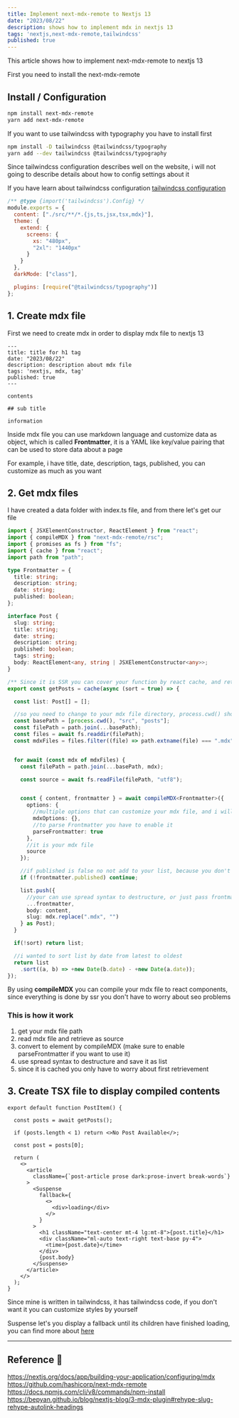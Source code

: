 ```yaml
---
title: Implement next-mdx-remote to Nextjs 13 
date: "2023/08/22"
description: shows how to implement mdx in nextjs 13
tags: 'nextjs,next-mdx-remote,tailwindcss'
published: true
---
```


This article shows how to implement next-mdx-remote to nextjs 13

First you need to install the next-mdx-remote

## Install / Configuration

```bash
npm install next-mdx-remote
yarn add next-mdx-remote
```


If you want to use tailwindcss with typography you have to install first

```bash
npm install -D tailwindcss @tailwindcss/typography
yarn add --dev tailwindcss @tailwindcss/typography
```


Since tailwindcss configuration describes well on the website, i will not going to describe details about how to config settings about it

If you have learn about tailwindcss configuration [tailwindcss configuration](https://tailwindcss.com/docs/installation)

```js:tailwind.config.js js showLineNumbers
/** @type {import('tailwindcss').Config} */
module.exports = {
  content: ["./src/**/*.{js,ts,jsx,tsx,mdx}"],
  theme: {
    extend: {
      screens: {
        xs: "480px",
        "2xl": "1440px"
      }
    }
  },
  darkMode: ["class"],

  plugins: [require("@tailwindcss/typography")]
};
```

## 1. Create mdx file

First we need to create mdx in order to display mdx file to nextjs 13

```markdown:sample.mdx showLineNumbers
---
title: title for h1 tag
date: "2023/08/22"
description: description about mdx file
tags: 'nextjs, mdx, tag'
published: true
---

contents

## sub title

information

```

Inside mdx file you can use markdown language and customize data as object, which is called **Frontmatter**, it is a YAML like key/value pairing that can be used to store data about a page

For example, i have title, date, description, tags, published, you can customize as much as you want


## 2. Get mdx files

I have created a data folder with index.ts file, and from there let's get our file


```ts:index.ts showLineNumbers
import { JSXElementConstructor, ReactElement } from "react";
import { compileMDX } from "next-mdx-remote/rsc";
import { promises as fs } from "fs";
import { cache } from "react";
import path from "path";

type Frontmatter = {
  title: string;
  description: string;
  date: string;
  published: boolean;
};

interface Post {
  slug: string;
  title: string;
  date: string;
  description: string;
  published: boolean;
  tags: string;
  body: ReactElement<any, string | JSXElementConstructor<any>>;
}

/** Since it is SSR you can cover your function by react cache, and retrieve later on*/
export const getPosts = cache(async (sort = true) => {

  const list: Post[] = [];

  //so you need to change to your mdx file directory, process.cwd() shows your root directory
  const basePath = [process.cwd(), "src", "posts"];
  const filePath = path.join(...basePath);
  const files = await fs.readdir(filePath);
  const mdxFiles = files.filter((file) => path.extname(file) === ".mdx");


  for await (const mdx of mdxFiles) {
    const filePath = path.join(...basePath, mdx);

    const source = await fs.readFile(filePath, "utf8");


    const { content, frontmatter } = await compileMDX<Frontmatter>({
      options: {
        //multiple options that can customize your mdx file, and i will talk about it later
        mdxOptions: {},
        //to parse Frontmatter you have to enable it
        parseFrontmatter: true
      },
      //it is your mdx file
      source
    });

    //if published is false no not add to your list, because you don't want to display unfinished post to readers
    if (!frontmatter.published) continue;

    list.push({
      //your can use spread syntax to destructure, or just pass frontmatter as you like
      ...frontmatter,
      body: content,
      slug: mdx.replace(".mdx", "")
    } as Post);
  }

  if(!sort) return list;

  //i wanted to sort list by date from latest to oldest
  return list
    .sort((a, b) => +new Date(b.date) - +new Date(a.date));
});
```

By using **compileMDX** you can compile your mdx file to react components, since everything is done by ssr you don't have to worry about seo problems

### This is how it work

1. get your mdx file path
2. read mdx file and retrieve as source
3. convert to element by compileMDX (make sure to enable parseFrontmatter if you want to use it)
4. use spread syntax to destructure and save it as list
5. since it is cached you only have to worry about first retrievement

## 3. Create TSX file to display compiled contents


```tsx:post-item.tsx showLineNumbers
export default function PostItem() {

  const posts = await getPosts();

  if (posts.length < 1) return <>No Post Available</>;

  const post = posts[0];

  return (
    <>
      <article
        className={`post-article prose dark:prose-invert break-words`}
      >
        <Suspense
          fallback={
            <>
              <div>loading</div>
            </>
          }
        >
          <h1 className="text-center mt-4 lg:mt-8">{post.title}</h1>
          <div className="ml-auto text-right text-base py-4">
            <time>{post.date}</time>
          </div>
          {post.body}
        </Suspense>
      </article>
    </>
  );
}
```

Since mine is written in tailwindcss, it has tailwindcss code, if you don't want it you can customize styles by yourself

Suspense let's you display a fallback until its children have finished loading, you can find more about [here](https://react.dev/reference/react/Suspense)

<hr />

## Reference 🔗

https://nextjs.org/docs/app/building-your-application/configuring/mdx<br/>
https://github.com/hashicorp/next-mdx-remote<br/>
https://docs.npmjs.com/cli/v8/commands/npm-install<br/>
https://bepyan.github.io/blog/nextjs-blog/3-mdx-plugin#rehype-slug-rehype-autolink-headings<br/>
